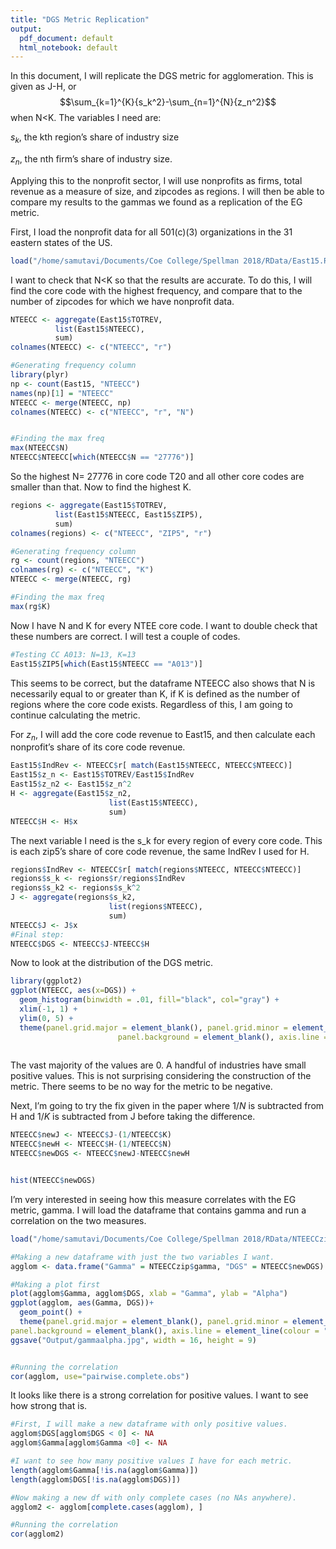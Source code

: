 ```yaml
---
title: "DGS Metric Replication"
output:
  pdf_document: default
  html_notebook: default
---
```

In this document, I will replicate the DGS metric for agglomeration. This is given as J-H, or  $$\sum_{k=1}^{K}{s_k^2}-\sum_{n=1}^{N}{z_n^2}$$ when N<K. The variables I need are:

$s_k$, the kth region's share of industry size

$z_n$, the nth firm's share of industry size.

Applying this to the nonprofit sector, I will use nonprofits as firms, total revenue as a measure of size, and zipcodes as regions. I will then be able to compare my results to the gammas we found as a replication of the EG metric.

First, I load the nonprofit data for all 501(c)(3) organizations in the 31 eastern states of the US.
```r
load("/home/samutavi/Documents/Coe College/Spellman 2018/RData/East15.Rdata")
```

I want to check that N<K so that the results are accurate. To do this, I will find the core code with the highest frequency, and compare that to the number of zipcodes for which we have nonprofit data.

```r
NTEECC <- aggregate(East15$TOTREV, 
          list(East15$NTEECC),
          sum)
colnames(NTEECC) <- c("NTEECC", "r")

#Generating frequency column
library(plyr)
np <- count(East15, "NTEECC")
names(np)[1] = "NTEECC"
NTEECC <- merge(NTEECC, np)
colnames(NTEECC) <- c("NTEECC", "r", "N")


#Finding the max freq
max(NTEECC$N)
NTEECC$NTEECC[which(NTEECC$N == "27776")]
```
So the highest N= 27776 in core code T20 and all other core codes are smaller than that. Now to find the highest K.
```r
regions <- aggregate(East15$TOTREV, 
          list(East15$NTEECC, East15$ZIP5),
          sum)
colnames(regions) <- c("NTEECC", "ZIP5", "r")

#Generating frequency column
rg <- count(regions, "NTEECC")
colnames(rg) <- c("NTEECC", "K")
NTEECC <- merge(NTEECC, rg)

#Finding the max freq
max(rg$K)

```
Now I have N and K for every NTEE core code. I want to double check that these numbers are correct. I will test a couple of codes.
```r
#Testing CC A013: N=13, K=13
East15$ZIP5[which(East15$NTEECC == "A013")]
```

This seems to be correct, but the dataframe NTEECC also shows that N is necessarily equal to or greater than K, if K is defined as the number of regions where the core code exists. Regardless of this, I am going to continue calculating the metric.

For $z_n$, I will add the core code revenue to East15, and then calculate each nonprofit's share of its core code revenue.
```r
East15$IndRev <- NTEECC$r[ match(East15$NTEECC, NTEECC$NTEECC)]
East15$z_n <- East15$TOTREV/East15$IndRev
East15$z_n2 <- East15$z_n^2
H <- aggregate(East15$z_n2,
                      list(East15$NTEECC),
                      sum)
NTEECC$H <- H$x
```
The next variable I need is the s_k for every region of every core code. This is each zip5's share of core code revenue, the same IndRev I used for H.
```r
regions$IndRev <- NTEECC$r[ match(regions$NTEECC, NTEECC$NTEECC)]
regions$s_k <- regions$r/regions$IndRev
regions$s_k2 <- regions$s_k^2
J <- aggregate(regions$s_k2,
                      list(regions$NTEECC),
                      sum)
NTEECC$J <- J$x
#Final step:
NTEECC$DGS <- NTEECC$J-NTEECC$H
```
Now to look at the distribution of the DGS metric.
```r
library(ggplot2)
ggplot(NTEECC, aes(x=DGS)) + 
  geom_histogram(binwidth = .01, fill="black", col="gray") +
  xlim(-1, 1) +
  ylim(0, 5) +
  theme(panel.grid.major = element_blank(), panel.grid.minor = element_blank(),
                        panel.background = element_blank(), axis.line = element_line(colour = "black"), text = element_text(size=20), plot.title = element_text(hjust = 0.5)) + labs(x = "DGS", y = "Frequency")
  
```

The vast majority of the values are 0. A handful of industries have small positive values. This is not surprising considering the construction of the metric. There seems to be no way for the metric to be negative. 

Next, I'm going to try the fix given in the paper where $1/N$ is subtracted from H and $1/K$ is subtracted from J before taking the difference.
```r
NTEECC$newJ <- NTEECC$J-(1/NTEECC$K)
NTEECC$newH <- NTEECC$H-(1/NTEECC$N)
NTEECC$newDGS <- NTEECC$newJ-NTEECC$newH


hist(NTEECC$newDGS)
```
I'm very interested in seeing how this measure correlates with the EG metric, gamma. I will load the dataframe that contains gamma and run a correlation on the two measures.
```r
load("/home/samutavi/Documents/Coe College/Spellman 2018/RData/NTEECCzip.Rdata")

#Making a new dataframe with just the two variables I want.
agglom <- data.frame("Gamma" = NTEECCzip$gamma, "DGS" = NTEECC$newDGS)

#Making a plot first
plot(agglom$Gamma, agglom$DGS, xlab = "Gamma", ylab = "Alpha")
ggplot(agglom, aes(Gamma, DGS))+
  geom_point() +
  theme(panel.grid.major = element_blank(), panel.grid.minor = element_blank(),
panel.background = element_blank(), axis.line = element_line(colour = "black"), text = element_text(size=20), plot.title = element_text(hjust = 0.5)) + labs(x = "Gamma", y = "Alpha")
ggsave("Output/gammaalpha.jpg", width = 16, height = 9)


#Running the correlation
cor(agglom, use="pairwise.complete.obs")
```

It looks like there is a strong correlation for positive values. I want to see how strong that is.
```r
#First, I will make a new dataframe with only positive values.
agglom$DGS[agglom$DGS < 0] <- NA
agglom$Gamma[agglom$Gamma <0] <- NA

#I want to see how many positive values I have for each metric.
length(agglom$Gamma[!is.na(agglom$Gamma)])
length(agglom$DGS[!is.na(agglom$DGS)])

#Now making a new df with only complete cases (no NAs anywhere).
agglom2 <- agglom[complete.cases(agglom), ]

#Running the correlation
cor(agglom2)

```

